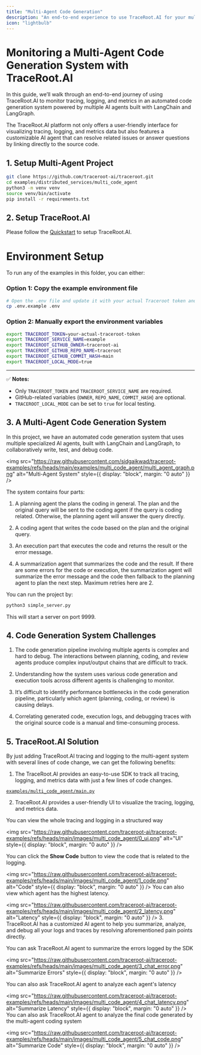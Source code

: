 ```yaml
---
title: "Multi-Agent Code Generation"
description: "An end-to-end experience to use TraceRoot.AI for your multi-agent code generation system."
icon: "lightbulb"
---
```


# Monitoring a Multi-Agent Code Generation System with TraceRoot.AI

In this guide, we’ll walk through an end-to-end journey of using TraceRoot.AI to monitor tracing, logging, and metrics in an automated code generation system powered by multiple AI agents built with LangChain and LangGraph.

The TraceRoot.AI platform not only offers a user-friendly interface for visualizing tracing, logging, and metrics data but also features a customizable AI agent that can resolve related issues or answer questions by linking directly to the source code.

## 1. Setup Multi-Agent Project

```bash
git clone https://github.com/traceroot-ai/traceroot.git
cd examples/distributed_services/multi_code_agent
python3 -m venv venv
source venv/bin/activate
pip install -r requirements.txt
```

## 2. Setup TraceRoot.AI

Please follow the [Quickstart](https://docs.traceroot.ai/quickstart) to setup TraceRoot.AI.

# Environment Setup

To run any of the examples in this folder, you can either:

### Option 1: Copy the example environment file

```bash
# Open the .env file and update it with your actual Traceroot token and details
cp .env.example .env
```

### Option 2: Manually export the environment variables

```bash
export TRACEROOT_TOKEN=your-actual-traceroot-token
export TRACEROOT_SERVICE_NAME=example
export TRACEROOT_GITHUB_OWNER=traceroot-ai
export TRACEROOT_GITHUB_REPO_NAME=traceroot
export TRACEROOT_GITHUB_COMMIT_HASH=main
export TRACEROOT_LOCAL_MODE=true
```

---

✅ **Notes:**

- Only `TRACEROOT_TOKEN` and `TRACEROOT_SERVICE_NAME` are required.
- GitHub-related variables (`OWNER`, `REPO_NAME`, `COMMIT_HASH`) are optional.
- `TRACEROOT_LOCAL_MODE` can be set to `true` for local testing.

## 3. A Multi-Agent Code Generation System

In this project, we have an automated code generation system that uses multiple specialized AI agents, built with LangChain and LangGraph, to collaboratively write, test, and debug code.

<img
  src="https://raw.githubusercontent.com/sidgaikwad/traceroot-examples/refs/heads/main/examples/multi_code_agent/multi_agent_graph.png"
  alt="Multi-Agent System"
  style={{ display: "block", margin: "0 auto" }}
/>

The system contains four parts:

1. A planning agent the plans the coding in general. The plan and the original query will be sent to the coding agent if the query is coding related. Otherwise, the planning agent will answer the query directly.

2. A coding agent that writes the code based on the plan and the original query.

3. An execution part that executes the code and returns the result or the error message.

4. A summarization agent that summarizes the code and the result. If there are some errors for the code or execution, the summarization agent will summarize the error message and the code then fallback to the planning agent to plan the next step. Maximum retries here are 2.

You can run the project by:

```bash
python3 simple_server.py
```

This will start a server on port 9999.

## 4. Code Generation System Challenges

1. The code generation pipeline involving multiple agents is complex and hard to debug. The interactions between planning, coding, and review agents produce complex input/output chains that are difficult to track.

2. Understanding how the system uses various code generation and execution tools across different agents is challenging to monitor.

3. It’s difficult to identify performance bottlenecks in the code generation pipeline, particularly which agent (planning, coding, or review) is causing delays.

4. Correlating generated code, execution logs, and debugging traces with the original source code is a manual and time-consuming process.

## 5. TraceRoot.AI Solution

By just adding TraceRoot.AI tracing and logging to the multi-agent system with several lines of code change, we can get the following benefits:

1. The TraceRoot.AI provides an easy-to-use SDK to track all tracing, logging, and metrics data with just a few lines of code changes.

[`examples/multi_code_agent/main.py`](https://github.com/traceroot-ai/traceroot-examples/tree/main/examples/multi_code_agent/main.py#L183)

2. TraceRoot.AI provides a user-friendly UI to visualize the tracing, logging, and metrics data.

You can view the whole tracing and logging in a structured way

<img
  src="https://raw.githubusercontent.com/traceroot-ai/traceroot-examples/refs/heads/main/images/multi_code_agent/0_ui.png"
  alt="UI"
  style={{ display: "block", margin: "0 auto" }}
/>

You can click the **Show Code** button to view the code that is related to the logging.

<img
  src="https://raw.githubusercontent.com/traceroot-ai/traceroot-examples/refs/heads/main/images/multi_code_agent/1_code.png"
  alt="Code"
  style={{ display: "block", margin: "0 auto" }}
/>
You can also view which agent has the highest latency.

<img
  src="https://raw.githubusercontent.com/traceroot-ai/traceroot-examples/refs/heads/main/images/multi_code_agent/2_latency.png"
  alt="Latency"
  style={{ display: "block", margin: "0 auto" }}
/>
3. TraceRoot.AI has a customized AI agent to help you summarize, analyze, and debug
all your logs and traces by resolving aforementioned pain points directly.

You can ask TraceRoot.AI agent to summarize the errors logged by the SDK

<img
  src="https://raw.githubusercontent.com/traceroot-ai/traceroot-examples/refs/heads/main/images/multi_code_agent/3_chat_error.png"
  alt="Summarize Errors"
  style={{ display: "block", margin: "0 auto" }}
/>

You can also ask TraceRoot.AI agent to analyze each agent's latency

<img
  src="https://raw.githubusercontent.com/traceroot-ai/traceroot-examples/refs/heads/main/images/multi_code_agent/4_chat_latency.png"
  alt="Summarize Latency"
  style={{ display: "block", margin: "0 auto" }}
/>
You can also ask TraceRoot.AI agent to analyze the final code generated by the multi-agent
coding system

<img
  src="https://raw.githubusercontent.com/traceroot-ai/traceroot-examples/refs/heads/main/images/multi_code_agent/5_chat_code.png"
  alt="Summarize Code"
  style={{ display: "block", margin: "0 auto" }}
/>
